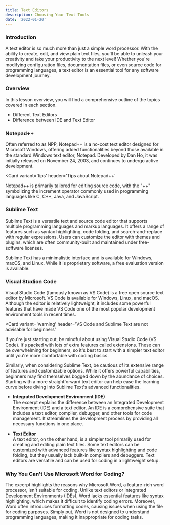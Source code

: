 ```yaml
---
title: Text Editors
description: Choosing Your Text Tools
date: '2022-01-20'
---
```


<Section>

### Introduction

A text editor is so much more than just a simple word processor. With the ability to create, edit, and view plain text files, you'll be able to unleash your creativity and take your productivity to the next level! Whether you're modifying configuration files, documentation files, or even source code for programming languages, a text editor is an essential tool for any software development journey.

</Section>

<Section>

### Overview

In this lesson overview, you will find a comprehensive outline of the topics covered in each section.

- Different Text Editors
- Difference between IDE and Text Editor

</Section>

<Section>

### Notepad++

<PImage
	src='/images/svgs/notepadplusplus.svg'
	alt='notepadplusplus'
	width={100}
	height={100}
/>

Often referred to as NPP, Notepad++ is a no-cost text editor designed for Microsoft Windows, offering added functionalities beyond those available in the standard Windows text editor, Notepad. Developed by Dan Ho, it was initially released on November 24, 2003, and continues to undergo active development.

<Card
	variant='tips'
	header='Tips about Notepad++'
>

Notepad++ is primarily tailored for editing source code, with the &quot;++&quot; symbolizing the
increment operator commonly used in programming languages like C, C++, Java, and JavaScript.

</Card>

</Section>
<Section>

### Sublime Text

<PImage
	src='/images/svgs/sublimetext.svg'
	alt='sublimetext'
	width={100}
	height={100}
/>

Sublime Text is a versatile text and source code editor that supports multiple programming languages and markup languages. It offers a range of features such as syntax highlighting, code folding, and search-and-replace with regular expressions. Users can customize the editor with themes and plugins, which are often community-built and maintained under free-software licenses.

Sublime Text has a minimalistic interface and is available for Windows, macOS, and Linux. While it is proprietary software, a free evaluation version is available.

</Section>
<Section>

### Visual Studion Code

<PImage
	src='/images/svgs/visualstudiocode.svg'
	alt='visualstudiocode'
	width={100}
	height={100}
/>

Visual Studio Code (famously known as VS Code) is a free open source text editor by Microsoft. VS Code is available for Windows, Linux, and macOS. Although the editor is relatively lightweight, it includes some powerful features that have made VS Code one of the most popular development environment tools in recent times.

<Card 
  variant='warning' 
  header='VS Code and Sublime Text are not advisable for beginners'
>

If you're just starting out, be mindful about using Visual Studio Code (VS Code). It's packed with lots of extra features called extensions. These can be overwhelming for beginners, so it's best to start with a simpler text editor until you're more comfortable with coding basics.

Similarly, when considering Sublime Text, be cautious of its extensive range of features and customizable options. While it offers powerful capabilities, beginners may find themselves bogged down by the abundance of choices. Starting with a more straightforward text editor can help ease the learning curve before diving into Sublime Text's advanced functionalities.

</Card>
</Section>

<Section>
<Card 
  variant='tips' 
  header='IDE and Text Editor Difference'
>

- **Integrated Development Environment (IDE)** <br />
  The excerpt explains the difference between an Integrated Development Environment (IDE) and a text editor. An IDE is a comprehensive suite that includes a text editor, compiler, debugger, and other tools for code management. It streamlines the development process by providing all necessary functions in one place.

- **Text Editor** <br />
  A text editor, on the other hand, is a simpler tool primarily used for creating and editing plain text files. Some text editors can be customized with advanced features like syntax highlighting and code folding, but they usually lack built-in compilers and debuggers. Text editors are versatile and can be used for coding in a lightweight setup.

</Card>

</Section>
<Section>

### Why You Can't Use Microsoft Word for Coding?

The excerpt highlights the reasons why Microsoft Word, a feature-rich word processor, isn't suitable for coding. Unlike text editors or Integrated Development Environments (IDEs), Word lacks essential features like syntax highlighting, which makes it difficult to identify coding errors. Moreover, Word often introduces formatting codes, causing issues when using the file for coding purposes. Simply put, Word is not designed to understand programming languages, making it inappropriate for coding tasks.

</Section>
